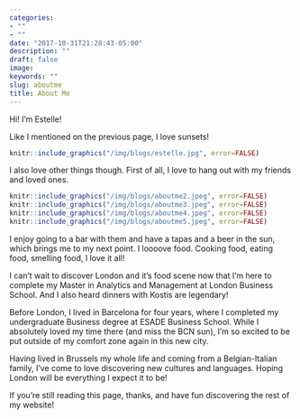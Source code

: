 ```yaml
---
categories:
- ""
- ""
date: "2017-10-31T21:28:43-05:00"
description: ""
draft: false
image: 
keywords: ""
slug: aboutme
title: About Me
---
```


Hi! I'm Estelle!

Like I mentioned on the previous page, I love sunsets! 

```r
knitr::include_graphics("/img/blogs/estelle.jpg", error=FALSE) 
```

I also love other things though. First of all, I love to hang out with my friends and loved ones.

```r
knitr::include_graphics("/img/blogs/aboutme2.jpeg", error=FALSE) 
knitr::include_graphics("/img/blogs/aboutme3.jpeg", error=FALSE) 
knitr::include_graphics("/img/blogs/aboutme4.jpeg", error=FALSE) 
knitr::include_graphics("/img/blogs/aboutme5.jpeg", error=FALSE) 
```

I enjoy going to a bar with them and have a tapas and a beer in the sun, which brings me to my next point. I loooove food. Cooking food, eating food, smelling food, I love it all! 

I can't wait to discover London and it's food scene now that I'm here to complete my Master in Analytics and Management at London Business School. And I also heard dinners with Kostis are legendary! 

Before London, I lived in Barcelona for four years, where I completed my undergraduate Business degree at ESADE Business School. While I absolutely loved my time there (and miss the BCN sun), I'm so excited to be put outside of my comfort zone again in this new city. 

Having lived in Brussels my whole life and coming from a Belgian-Italian family, I've come to love discovering new cultures and languages. Hoping London will be everything I expect it to be! 

If you're still reading this page, thanks, and have fun discovering the rest of my website!